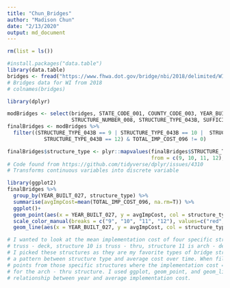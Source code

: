 ```yaml
---
title: "Chun_Bridges"
author: "Madison Chun"
date: "2/13/2020"
output: md_document
---
```


```r
rm(list = ls())

#install.packages("data.table")
library(data.table)
bridges <- fread("https://www.fhwa.dot.gov/bridge/nbi/2018/delimited/WI18.txt")
# Bridges data for WI from 2018
# colnames(bridges)

library(dplyr)

modBridges <- select(bridges, STATE_CODE_001, COUNTY_CODE_003, YEAR_BUILT_027, OPERATING_RATING_064,
                     STRUCTURE_NUMBER_008, STRUCTURE_TYPE_043B, SUFFICIENCY_RATING, TOTAL_IMP_COST_096)
finalBridges <- modBridges %>%
  filter((STRUCTURE_TYPE_043B == 9 | STRUCTURE_TYPE_043B == 10 |  STRUCTURE_TYPE_043B == 11 |
            STRUCTURE_TYPE_043B == 12) & TOTAL_IMP_COST_096 != 0)

finalBridges$structure_type <- plyr::mapvalues(finalBridges$STRUCTURE_TYPE_043B, 
                                               from = c(9, 10, 11, 12), to = c("9","10", "11", "12"))
# Code found from https://github.com/tidyverse/dplyr/issues/4310
# Transforms continuous variables into discrete variable

library(ggplot2)
finalBridges %>%
  group_by(YEAR_BUILT_027, structure_type) %>%
  summarise(avgImpCost=mean(TOTAL_IMP_COST_096, na.rm=T)) %>%
  ggplot()+
  geom_point(aes(x = YEAR_BUILT_027, y = avgImpCost, col = structure_type)) +
  scale_color_manual(breaks = c("9", "10", "11", "12"), values=c("red", "blue", "green", "orange")) +
  geom_line(aes(x = YEAR_BUILT_027, y = avgImpCost, col = structure_type), alpha=0.5)

# I wanted to look at the mean implementation cost of four specific structure types by year. Structure 9 is 
# truss - deck, structure 10 is truss - thru, structure 11 is arch - deck, and structure 12 is arch - thru.
# I picked these structures as they are my favorite types of bridge structures. There does not seem to be
# a pattern between structure type and average cost over time. When filtering my data, I excluded any data 
# points from those specific structures where the implementation cost = 0. That lead to only one data point 
# for the arch - thru structure. I used ggplot, geom_point, and geom_line to create my plot to show the 
# relationship between year and average implementation cost.
```

